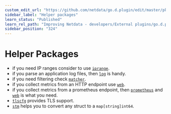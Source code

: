 ```yaml
---
custom_edit_url: "https://github.com/netdata/go.d.plugin/edit/master/pkg/README.md"
sidebar_label: "Helper packages"
learn_status: "Published"
learn_rel_path: "Improving Netdata - developers/External plugins/go.d.plugin/Helper Packages"
sidebar_position: "324"
---
```



# Helper Packages

- if you need IP ranges consider to
  use [`iprange`](/docs/nightly/improving-netdata---developers/external-plugins/go.d.plugin/helper-packages/iprange).
- if you parse an application log files, then [`log`](https://github.com/netdata/go.d.plugin/tree/master/pkg/logs) is
  handy.
- if you need filtering
  check [`matcher`](/docs/nightly/improving-netdata---developers/external-plugins/go.d.plugin/helper-packages/matcher).
- if you collect metrics from an HTTP endpoint use [`web`](https://github.com/netdata/go.d.plugin/tree/master/pkg/web).
- if you collect metrics from a prometheus endpoint,
  then [`prometheus`](https://github.com/netdata/go.d.plugin/tree/master/pkg/prometheus)
  and [`web`](/docs/nightly/improving-netdata---developers/external-plugins/go.d.plugin/helper-packages/web) is what you need.
- [`tlscfg`](/docs/nightly/improving-netdata---developers/external-plugins/go.d.plugin/helper-packages/tlscfg) provides TLS support.
- [`stm`](/docs/nightly/improving-netdata---developers/external-plugins/go.d.plugin/helper-packages/stm) helps you to convert any struct to a `map[string]int64`.
